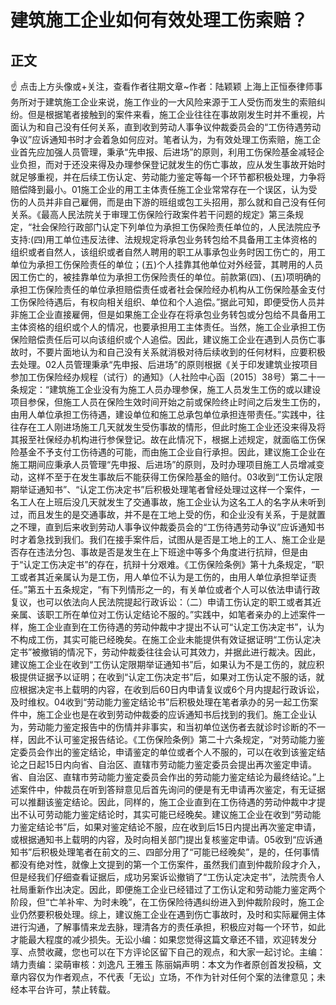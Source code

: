 # 建筑施工企业如何有效处理工伤索赔？
## 正文
☝ 点击上方头像或+关注，查看作者往期文章~作者：陆颖颖 上海上正恒泰律师事务所对于建筑施工企业来说，施工作业的一大风险来源于工人受伤而发生的索赔纠纷。但是根据笔者接触到的案件来看，施工企业往往在事故刚发生时并不重视，片面认为和自己没有任何关系，直到收到劳动人事争议仲裁委员会的“工伤待遇劳动争议”应诉通知书时才会着急如何应对。笔者认为，为有效处理工伤索赔，施工企业首先应加强人员管理，秉承“先申报、后进场”的原则，利用工伤保险基金减轻企业负担，而对于还没来得及办理参保登记就发生的伤亡事故，应从发生事故开始时就足够重视，并在后续工伤认定、劳动能力鉴定等每一个环节都积极处理，力争将赔偿降到最小。01施工企业的用工主体责任施工企业常常存在一个误区，认为受伤的人员并非自己雇佣，而是由下游的班组或包工头招用，那么就和自己没有任何关系。《最高人民法院关于审理工伤保险行政案件若干问题的规定》第三条规定，“社会保险行政部门认定下列单位为承担工伤保险责任单位的，人民法院应予支持:(四)用工单位违反法律、法规规定将承包业务转包给不具备用工主体资格的组织或者自然人，该组织或者自然人聘用的职工从事承包业务时因工伤亡的，用工单位为承担工伤保险责任的单位；(五)个人挂靠其他单位对外经营，其聘用的人员因工伤亡的，被挂靠单位为承担工伤保险责任的单位。前款第(四)、(五)项明确的承担工伤保险责任的单位承担赔偿责任或者社会保险经办机构从工伤保险基金支付工伤保险待遇后，有权向相关组织、单位和个人追偿。”据此可知，即便受伤人员并非施工企业直接雇佣，但是如果施工企业存在将承包业务转包或分包给不具备用工主体资格的组织或个人的情况，也要承担用工主体责任。当然，施工企业承担工伤保险赔偿责任后可以向该组织或个人追偿。因此，建议施工企业在遇到人员伤亡事故时，不要片面地认为和自己没有关系就消极对待后续收到的任何材料，应要积极去处理。02人员管理秉承“先申报、后进场”的原则根据《关于印发建筑业按项目参加工伤保险经办规程（试行）的通知》（人社险中心函〔2015〕38号）第二十一条规定：“建筑施工企业没有为施工人员办理参保，施工人员发生工伤的或以建设项目参保，但施工人员在保险生效时间开始之前或保险终止时间之后发生工伤的，由用人单位承担工伤待遇，建设单位和施工总承包单位承担连带责任。”实践中，往往存在工人刚进场施工几天就发生受伤事故的情形，但此时施工企业还没来得及将其报至社保经办机构进行参保登记。故在此情况下，根据上述规定，就面临工伤保险基金不予支付工伤待遇的可能，而由施工企业自行承担。因此，建议施工企业在施工期间应秉承人员管理“先申报、后进场”的原则，及时办理项目施工人员增减变动，这样不至于在发生事故后不能获得工伤保险基金的赔付。03收到“工伤认定限期举证通知书”、“认定工伤决定书”后积极处理笔者曾经处理过这样一个案件，一名工人在上班后没几天就发生了交通事故，施工企业认为这名工人的名字从未听到过，而且发生的是交通事故，并不是在工地上受的伤，和企业没有关系，于是就置之不理，直到后来收到劳动人事争议仲裁委员会的“工伤待遇劳动争议”应诉通知书时才着急找到我们。我们在接手案件后，试图从是否是工地上的工人、施工企业是否存在违法分包、事故是否是发生在上下班途中等多个角度进行抗辩，但是由于“认定工伤决定书”的存在，抗辩十分艰难。《工伤保险条例》第十九条规定，“职工或者其近亲属认为是工伤，用人单位不认为是工伤的，由用人单位承担举证责任。”第五十五条规定，“有下列情形之一的，有关单位或者个人可以依法申请行政复议，也可以依法向人民法院提起行政诉讼：（二）申请工伤认定的职工或者其近亲属、该职工所在单位对工伤认定结论不服的。”实践中，如笔者亲办的上述案件一样，施工企业直到在工伤待遇的劳动仲裁中才提出不认可“认定工伤决定书”，认为不构成工伤，其实可能已经晚矣。在施工企业未能提供有效证据证明“工伤认定决定书”被撤销的情况下，劳动仲裁委往往会认可其效力，并据此进行裁决。因此，建议施工企业在收到“工伤认定限期举证通知书”后，如果认为不是工伤的，就应积极提供证据予以证明；在收到“认定工伤决定书”后，如果对工伤认定不服的话，就应根据决定书上载明的内容，在收到后60日内申请复议或6个月内提起行政诉讼，及时维权。04收到“劳动能力鉴定结论书”后积极处理在笔者承办的另一起工伤案件中，施工企业也是在收到劳动仲裁委的应诉通知书后找到的我们。施工企业认为，劳动能力鉴定报告中的伤情并非事实，和当初单位送伤者去就诊时诊断的不一样，因此不认可鉴定报告结论。《工伤保险条例》第二十六条规定，“对劳动能力鉴定委员会作出的鉴定结论，申请鉴定的单位或者个人不服的，可以在收到该鉴定结论之日起15日内向省、自治区、直辖市劳动能力鉴定委员会提出再次鉴定申请。省、自治区、直辖市劳动能力鉴定委员会作出的劳动能力鉴定结论为最终结论。”上述案件中，仲裁员在听到答辩意见后首先询问的便是有无申请再次鉴定，有无证据可以推翻该鉴定结论。因此，同样的，施工企业直到在工伤待遇的劳动仲裁中才提出不认可劳动能力鉴定结论时，其实可能已经晚矣。建议施工企业在收到“劳动能力鉴定结论书”后，如果对鉴定结论不服，应在收到后15日内提出再次鉴定申请，或根据通知书上载明的内容，及时向相关部门提出复核鉴定申请。05收到“应诉通知书”后积极处理笔者在前文的三、四部分用了“可能已经晚矣”，是的，任何事情都没有绝对性，就像上文提到的第一个工伤案件，虽然我们直到仲裁阶段才介入，但是经我们仔细查看证据后，成功另案诉讼撤销了“工伤认定决定书”，法院责令人社局重新作出决定。因此，即便施工企业已经错过了工伤认定和劳动能力鉴定两个阶段，但“亡羊补牢、为时未晚”，在工伤保险待遇纠纷进入到仲裁阶段时，施工企业仍然要积极处理。综上，建议施工企业在遇到伤亡事故时，及时和实际雇佣主体进行沟通，了解事情来龙去脉，理清各方的责任承担，积极应对每一个环节，如此才能最大程度的减少损失。无讼小编：如果您觉得这篇文章还不错，欢迎转发分享、点赞收藏，您也可以在下方评论区留下自己的观点，和大家一起讨论。主编：靖力责编：梁萌审核：刘逸凡 王雅玉 陈丽娟声明：本文为作者原创首发投稿，文章内容仅为作者观点，不代表「无讼」立场，不作为针对任何个案的法律意见；未经本平台许可，禁止转载。